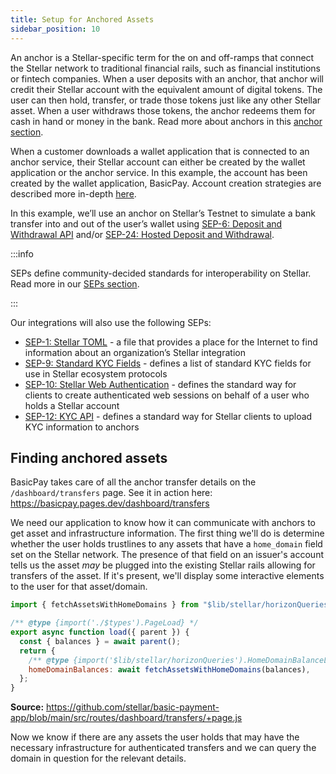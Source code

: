 ```yaml
---
title: Setup for Anchored Assets
sidebar_position: 10
---
```


An anchor is a Stellar-specific term for the on and off-ramps that connect the Stellar network to traditional financial rails, such as financial institutions or fintech companies. When a user deposits with an anchor, that anchor will credit their Stellar account with the equivalent amount of digital tokens. The user can then hold, transfer, or trade those tokens just like any other Stellar asset. When a user withdraws those tokens, the anchor redeems them for cash in hand or money in the bank. Read more about anchors in this [anchor section](../../../../learn/fundamentals/anchors.mdx).

When a customer downloads a wallet application that is connected to an anchor service, their Stellar account can either be created by the wallet application or the anchor service. In this example, the account has been created by the wallet application, BasicPay. Account creation strategies are described more in-depth [here](../../application-design-considerations.mdx#account-creation-strategies).

In this example, we’ll use an anchor on Stellar’s Testnet to simulate a bank transfer into and out of the user’s wallet using [SEP-6: Deposit and Withdrawal API](https://github.com/stellar/stellar-protocol/blob/master/ecosystem/sep-0006.md) and/or [SEP-24: Hosted Deposit and Withdrawal](https://github.com/stellar/stellar-protocol/blob/master/ecosystem/sep-0024.md).

:::info

SEPs define community-decided standards for interoperability on Stellar. Read more in our [SEPs section](../../../../learn/fundamentals/stellar-ecosystem-proposals.mdx).

:::

Our integrations will also use the following SEPs:

- [SEP-1: Stellar TOML](https://github.com/stellar/stellar-protocol/blob/master/ecosystem/sep-0001.md) - a file that provides a place for the Internet to find information about an organization’s Stellar integration
- [SEP-9: Standard KYC Fields](https://github.com/stellar/stellar-protocol/blob/master/ecosystem/sep-0009.md) - defines a list of standard KYC fields for use in Stellar ecosystem protocols
- [SEP-10: Stellar Web Authentication](https://github.com/stellar/stellar-protocol/blob/master/ecosystem/sep-0010.md) - defines the standard way for clients to create authenticated web sessions on behalf of a user who holds a Stellar account
- [SEP-12: KYC API](https://github.com/stellar/stellar-protocol/blob/master/ecosystem/sep-0012.md) - defines a standard way for Stellar clients to upload KYC information to anchors

## Finding anchored assets

BasicPay takes care of all the anchor transfer details on the `/dashboard/transfers` page. See it in action here: https://basicpay.pages.dev/dashboard/transfers

We need our application to know how it can communicate with anchors to get asset and infrastructure information. The first thing we'll do is determine whether the user holds trustlines to any assets that have a `home_domain` field set on the Stellar network. The presence of that field on an issuer's account tells us the asset _may_ be plugged into the existing Stellar rails allowing for transfers of the asset. If it's present, we'll display some interactive elements to the user for that asset/domain.

```js title=/src/routes/dashboard/transfers/+page.js
import { fetchAssetsWithHomeDomains } from "$lib/stellar/horizonQueries";

/** @type {import('./$types').PageLoad} */
export async function load({ parent }) {
  const { balances } = await parent();
  return {
    /** @type {import('$lib/stellar/horizonQueries').HomeDomainBalanceLine[]} */
    homeDomainBalances: await fetchAssetsWithHomeDomains(balances),
  };
}
```

**Source:** https://github.com/stellar/basic-payment-app/blob/main/src/routes/dashboard/transfers/+page.js

Now we know if there are any assets the user holds that may have the necessary infrastructure for authenticated transfers and we can query the domain in question for the relevant details.
